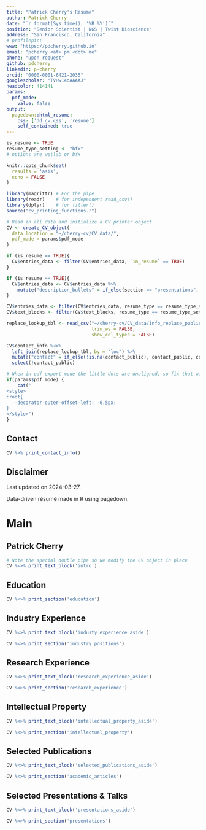 ```yaml
---
title: "Patrick Cherry's Resume"
author: Patrick Cherry
date: "`r format(Sys.time(), '%B %Y')`"
position: "Senior Scientist | NGS | Twist Bioscience"
address: "San Francisco, California"
# profilepic:
www: "https://pdcherry.github.io"
email: "pcherry <at> pm <dot> me"
phone: "upon request"
github: pdcherry
linkedin: p-cherry
orcid: "0000-0001-6421-2035"
googlescholar: "TVHw14oAAAAJ"
headcolor: 414141
params:
  pdf_mode:
    value: false
output:
  pagedown::html_resume:
    css: ['dd_cv.css', 'resume']
    self_contained: true
---
```

```r
is_resume <- TRUE
resume_type_setting <- "bfx"
# options are wetlab or bfx
```
<!-- Note to self: if the error shows up: -->
<!-- In grepl("^\\s*$", x) : unable to translate to a wide string -->
<!-- re-type the sptring to avoid non-ASCII characters -->
<!-- see https://stackoverflow.com/questions/76680882/unable-to-translate-to-a-wide-string -->
```r
knitr::opts_chunk$set(
  results = 'asis', 
  echo = FALSE
)

library(magrittr) # For the pipe
library(readr)    # for independent read_csv()
library(dplyr)    # for filter()
source("cv_printing_functions.r")

# Read in all data and initialize a CV printer object
CV <- create_CV_object(
  data_location = "~/cherry-cv/CV_data/",
  pdf_mode = params$pdf_mode
)

if (is_resume == TRUE){
  CV$entries_data <- filter(CV$entries_data, `in_resume` == TRUE)
}

if (is_resume == TRUE){
  CV$entries_data <- CV$entries_data %>%
    mutate("description_bullets" = if_else(section == "presentations", "", description_bullets))
}
```
```r
CV$entries_data <- filter(CV$entries_data, resume_type == resume_type_setting | resume_type == "N/A" )
CV$text_blocks <- filter(CV$text_blocks, resume_type == resume_type_setting | is.na(resume_type) )
```
```r
replace_lookup_tbl <- read_csv("~/cherry-cv/CV_data/info_replace_public.csv",
                               trim_ws = FALSE,
                               show_col_types = FALSE)

CV$contact_info %<>%
  left_join(replace_lookup_tbl, by = "loc") %>%
  mutate("contact" = if_else(!is.na(contact_public), contact_public, contact)) %>%
  select(!contact_public)
```
```r
# When in pdf export mode the little dots are unaligned, so fix that with some conditional CSS.
if(params$pdf_mode) {
    cat("
<style>
:root{
  --decorator-outer-offset-left: -6.5px;
}
</style>")
}
```

::: aside
<!-- Aside -->
<!-- ================================================================================ -->
<!-- ```{r network graph} -->
<!-- # Build interactive network of positions colored by section -->
<!-- # and connected if they occurred in the same year -->
<!-- #datadrivencv::build_network_logo(CV$entries_data) -->
<!-- ``` -->
<!-- ```{r} -->
<!-- if(params$pdf_mode){ -->
<!--   cat("View this CV online with links at __") -->
<!-- } else { -->
<!--   cat("[<i class='fas fa-download'></i> Download a PDF of this CV]()") -->
<!-- } -->
<!-- ``` -->

Contact {#contact}
--------------------------------------------------------------------------------
```r
CV %>% print_contact_info()
```
<!-- Language Skills {#skills} -->
<!-- -------------------------------------------------------------------------------- -->

<!-- ```{r skills graph} -->
<!-- CV %>% print_skill_bars() -->
<!-- ``` -->
Disclaimer {#disclaimer}
--------------------------------------------------------------------------------
Last updated on 2024-03-27.
<!-- Last updated on `r Sys.Date()`. -->

Data-driven résumé made in R using pagedown.

:::

Main
================================================================================
Patrick Cherry {#title}
--------------------------------------------------------------------------------
```r
# Note the special double pipe so we modify the CV object in place
CV %<>% print_text_block('intro') 
```

Education {data-icon=graduation-cap data-concise=true}
--------------------------------------------------------------------------------
```r
CV %<>% print_section('education')
```

Industry Experience {data-icon=suitcase}
--------------------------------------------------------------------------------
::: aside
```r
CV %<>% print_text_block('industy_experience_aside')
```
:::
```r
CV %<>% print_section('industry_positions')
```

Research Experience {data-icon=flask}
--------------------------------------------------------------------------------
::: aside
```r
CV %<>% print_text_block('research_experience_aside')
```
:::
```r
CV %<>% print_section('research_experience')
```

Intellectual Property {data-icon=lightbulb}
--------------------------------------------------------------------------------
::: aside
```r
CV %<>% print_text_block('intellectual_property_aside')
```
:::
```r
CV %<>% print_section('intellectual_property')
```

Selected Publications {data-icon=book}
--------------------------------------------------------------------------------
::: aside
```r
CV %<>% print_text_block('selected_publications_aside')
```
:::

```r
CV %<>% print_section('academic_articles')
```

Selected Presentations & Talks {data-icon=chalkboard-teacher}
--------------------------------------------------------------------------------
::: aside
```r
CV %<>% print_text_block('presentations_aside')
```
:::
```r
CV %<>% print_section('presentations')
```

<!-- Trainees & Direct Reports {data-icon=leaf} -->
<!-- -------------------------------------------------------------------------------- -->
<!-- ::: aside -->
<!-- ```{r} -->
<!-- CV %<>% print_text_block('trainees_reports_aside') -->
<!-- ``` -->
<!-- ::: -->
<!-- ```{r} -->
<!-- CV %<>% print_section('trainees_reports') -->
<!-- ``` -->
<!-- ```{r} -->
<!-- CV %<>% print_links() -->
<!-- ``` -->